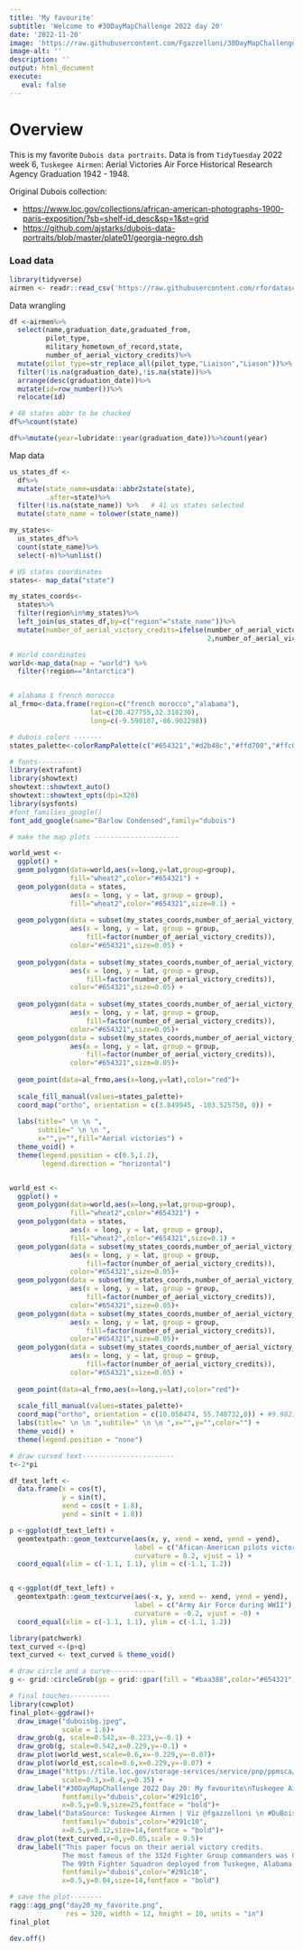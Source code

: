 ```yaml
---
title: 'My favourite'
subtitle: 'Welcome to #30DayMapChallenge 2022 day 20'
date: '2022-11-20'
image: 'https://raw.githubusercontent.com/Fgazzelloni/30DayMapChallenge/master/2022/day20_my_favourite/day20_my_favourite.png'
image-alt: ''
description: ''
output: html_document
execute: 
   eval: false
---
```


# Overview

This is my favorite `Dubois data portraits`. Data is from `TidyTuesday` 2022 week 6, `Tuskegee Airmen`: Aerial Victories Air Force Historical Research Agency Graduation 1942 - 1948.


Original Dubois collection:

- <https://www.loc.gov/collections/african-american-photographs-1900-paris-exposition/?sb=shelf-id_desc&sp=1&st=grid>
- <https://github.com/ajstarks/dubois-data-portraits/blob/master/plate01/georgia-negro.dsh>

### Load data
```r
library(tidyverse)
airmen <- readr::read_csv('https://raw.githubusercontent.com/rfordatascience/tidytuesday/master/data/2022/2022-02-08/airmen.csv')
```


Data wrangling
```r
df <-airmen%>%
  select(name,graduation_date,graduated_from,
         pilot_type,
         military_hometown_of_record,state,
         number_of_aerial_victory_credits)%>%
  mutate(pilot_type=str_replace_all(pilot_type,"Liaison","Liason"))%>%
  filter(!is.na(graduation_date),!is.na(state))%>%
  arrange(desc(graduation_date))%>%
  mutate(id=row_number())%>%
  relocate(id)
```


```r
# 48 states abbr to be chacked
df%>%count(state)

df%>%mutate(year=lubridate::year(graduation_date))%>%count(year)
```


Map data
```r
us_states_df <-
  df%>%
  mutate(state_name=usdata::abbr2state(state),
         .after=state)%>% 
  filter(!is.na(state_name)) %>%   # 41 us states selected
  mutate(state_name = tolower(state_name)) 

my_states<-
  us_states_df%>%
  count(state_name)%>%
  select(-n)%>%unlist()

# US states coordinates 
states<- map_data("state")

my_states_coords<- 
  states%>%
  filter(region%in%my_states)%>%
  left_join(us_states_df,by=c("region"="state_name"))%>%
  mutate(number_of_aerial_victory_credits=ifelse(number_of_aerial_victory_credits==1.5,
                                                 2,number_of_aerial_victory_credits))

# World coordinates
world<-map_data(map = "world") %>%
  filter(!region=="Antarctica")


# alabama $ french morocco
al_frmo<-data.frame(region=c("french morocco","alabama"),
                    lat=c(30.427755,32.318230),
                    long=c(-9.598107,-86.902298))
```


```r
# dubois colors -------
states_palette<-colorRampPalette(c("#654321","#d2b48c","#ffd700","#ffc0cb","#dc143c","#00aa00","#4682b4"))(5)
```


```r
# fonts---------
library(extrafont)
library(showtext)
showtext::showtext_auto()
showtext::showtext_opts(dpi=320)
library(sysfonts)
#font_families_google()
font_add_google(name="Barlow Condensed",family="dubois")
```


```r
# make the map plots ---------------------

world_west <-
  ggplot() +
  geom_polygon(data=world,aes(x=long,y=lat,group=group),
               fill="wheat2",color="#654321") +
  geom_polygon(data = states,
               aes(x = long, y = lat, group = group),
               fill="wheat2",color="#654321",size=0.1) +
  
  geom_polygon(data = subset(my_states_coords,number_of_aerial_victory_credits==1),
               aes(x = long, y = lat, group = group,
                   fill=factor(number_of_aerial_victory_credits)),
               color="#654321",size=0.05) +
  
  geom_polygon(data = subset(my_states_coords,number_of_aerial_victory_credits==2),
               aes(x = long, y = lat, group = group,
                   fill=factor(number_of_aerial_victory_credits)),
               color="#654321",size=0.05) +
  
  geom_polygon(data = subset(my_states_coords,number_of_aerial_victory_credits==3),
               aes(x = long, y = lat, group = group,
                   fill=factor(number_of_aerial_victory_credits)),
               color="#654321",size=0.05)+  
  geom_polygon(data = subset(my_states_coords,number_of_aerial_victory_credits==4),
               aes(x = long, y = lat, group = group,
                   fill=factor(number_of_aerial_victory_credits)),
               color="#654321",size=0.05)+
  
  geom_point(data=al_frmo,aes(x=long,y=lat),color="red")+
  
  scale_fill_manual(values=states_palette)+
  coord_map("ortho", orientation = c(3.849945, -103.525750, 0)) +
  
  labs(title=" \n \n ",
       subtile=" \n \n ",
       x="",y="",fill="Aerial victories") +
  theme_void() +
  theme(legend.position = c(0.5,1.2),
        legend.direction = "horizontal")


world_est <-  
  ggplot() +
  geom_polygon(data=world,aes(x=long,y=lat,group=group),
               fill="wheat2",color="#654321") +
  geom_polygon(data = states,
               aes(x = long, y = lat, group = group),
               fill="wheat2",color="#654321",size=0.1) +
  geom_polygon(data = subset(my_states_coords,number_of_aerial_victory_credits==1),
               aes(x = long, y = lat, group = group,
                   fill=factor(number_of_aerial_victory_credits)),
               color="#654321",size=0.05)+
  geom_polygon(data = subset(my_states_coords,number_of_aerial_victory_credits==2),
               aes(x = long, y = lat, group = group,
                   fill=factor(number_of_aerial_victory_credits)),
               color="#654321",size=0.05)+
  geom_polygon(data = subset(my_states_coords,number_of_aerial_victory_credits==3),
               aes(x = long, y = lat, group = group,
                   fill=factor(number_of_aerial_victory_credits)),
               color="#654321",size=0.05)+  
  geom_polygon(data = subset(my_states_coords,number_of_aerial_victory_credits==4),
               aes(x = long, y = lat, group = group,
                   fill=factor(number_of_aerial_victory_credits)),
               color="#654321",size=0.05) + 
  
  geom_point(data=al_frmo,aes(x=long,y=lat),color="red")+
  
  scale_fill_manual(values=states_palette)+
  coord_map("ortho", orientation = c(10.050474, 55.740732,0)) + #9.982182, 49.595135, 0)) + 
  labs(title=" \n \n ",subtile=" \n \n ",x="",y="",color="") +
  theme_void() +
  theme(legend.position = "none")
```


```r
# draw curved text-----------------------
t<-2*pi

df_text_left <- 
  data.frame(x = cos(t),
             y = sin(t),
             xend = cos(t + 1.8),
             yend = sin(t + 1.8))

p <-ggplot(df_text_left) +
  geomtextpath::geom_textcurve(aes(x, y, xend = xend, yend = yend),
                               label = c("Afican-American pilots victory"),
                               curvature = 0.2, vjust = 1) +
  coord_equal(xlim = c(-1.1, 1.1), ylim = c(-1.1, 1.2))


q <-ggplot(df_text_left) +
  geomtextpath::geom_textcurve(aes(-x, y, xend =- xend, yend = yend),
                               label = c("Army Air Force during WWII"),
                               curvature = -0.2, vjust = -0) +
  coord_equal(xlim = c(-1.1, 1.1), ylim = c(-1.1, 1.2))

library(patchwork)
text_curved <-(p+q)
text_curved <- text_curved & theme_void()

# draw circle and a curve-----------
g <- grid::circleGrob(gp = grid::gpar(fill = "#baa388",color="#654321",size=0.5))
```


```r
# final touches----------
library(cowplot)
final_plot<-ggdraw()+
  draw_image("duboisbg.jpeg",
             scale = 1.6)+
  draw_grob(g, scale=0.542,x=-0.223,y=-0.1) +
  draw_grob(g, scale=0.542,x=0.229,y=-0.1) +
  draw_plot(world_west,scale=0.6,x=-0.229,y=-0.07)+
  draw_plot(world_est,scale=0.6,x=0.229,y=-0.07) +
  draw_image("https://tile.loc.gov/storage-services/service/pnp/ppmsca/33800/33863r.jpg",
             scale=0.3,x=0.4,y=0.35) +
  draw_label("#30DayMapChallenge 2022 Day 20: My favourite\nTuskegee Airmen: Aerial Victories\nAir Force Historical Research Agency\nGraduation 1942 - 1948", 
             fontfamily="dubois",color="#291c10",
             x=0.5,y=0.9,size=25,fontface = "bold")+
  draw_label("DataSource: Tuskegee Airmen | Viz @fgazzelloni \n #DuBoisChallenge | #TidyTuesday 2022/06", 
             fontfamily="dubois",color="#291c10",
             x=0.5,y=0.12,size=14,fontface = "bold")+
  draw_plot(text_curved,x=0,y=0.05,scale = 0.5)+
  draw_label("This paper focus on their aerial victory credits. 
             The most famous of the 332d Fighter Group commanders was Col.Benjamin O. Davis,Jr.
             The 99th Fighter Squadron deployed from Tuskegee, Alabama, to French Morocco in April 1943.",
             fontfamily="dubois",color="#291c10",
             x=0.5,y=0.04,size=14,fontface = "bold")
```


```r
# save the plot--------
ragg::agg_png("day20_my_favorite.png",
              res = 320, width = 12, height = 10, units = "in")
final_plot

dev.off()
```
